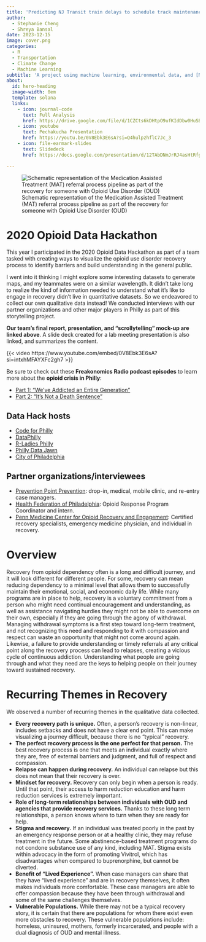 ```yaml
---
title: 'Predicting NJ Transit train delays to schedule track maintenance and upgrades'
author:
  - Stephanie Cheng
  - Shreya Bansal
date: 2023-12-15
image: cover.png
categories:
  - R
  - Transportation
  - Climate Change
  - Machine Learning
subtitle: 'A project using machine learning, environmental data, and [NJ Transit Performance Data](https://www.kaggle.com/datasets/pranavbadami/nj-transit-amtrak-nec-performance) to forecast train delays.'
about:
  id: hero-heading
  image-width: 0em
  template: solana
  links:
    - icon: journal-code
      text: Full Analysis
      href: https://drive.google.com/file/d/1CZCts6kDHtpO9ufKIdDbw0HuSBezZzqj/view?usp=sharing
    - icon: youtube
      text: Pechakucha Presentation
      href: https://youtu.be/0V8Ebk3E6sA?si=Q4hulpzhflC7Jc_3
    - icon: file-earmark-slides
      text: Slidedeck
      href: https://docs.google.com/presentation/d/12TAbDNmJrRJ4asHtRfg1bzuZPKZeka38F76zeve-3Z8/edit?usp=sharing

---
```



![Schematic representation of the Medication Assisted Treatment (MAT) referral process pipeline as part of the recovery for someone with Opioid Use Disorder (OUD)](pipeline.png){fig-alt="Medication Assistment Treatment pipeline starting with the person with Opioid Use Disorder. They then might interact with the Payer (e.g. health insurance), a harm reduction center like Prevention Point Philadelphia, and/or a clinical setting like an Assessment Center or other location offering Withdrawal Management care. From there the person with Opioid Use Disorder might enter a Treatment Setting. This schematic depicts many possibilities and a very complex referral process that is difficult to navigate."}

# 2020 Opioid Data Hackathon
This year I participated in the 2020 Opioid Data Hackathon as part of a team tasked with creating ways to visualize the opioid use disorder recovery process to identify barriers and build understanding in the general public.

I went into it thinking I might explore some interesting datasets to generate maps, and my teammates were on a similar wavelength. It didn't take long to realize the kind of information needed to understand what it's like to engage in recovery didn't live in quantitative datasets. So we endeavored to collect our own qualitative data instead! We conducted interviews with our partner organizations and other major players in Philly as part of this storytelling project.

**Our team's final report, presentation, and "scrollytelling" mock-up are linked above**. A slide deck created for a lab meeting presentation is also linked, and summarizes the content.

{{< video https://www.youtube.com/embed/0V8Ebk3E6sA?si=intxhMFAYXFc2gh7 >}}

Be sure to check out these **Freakonomics Radio podcast episodes** to learn more about the **opioid crisis in Philly**:

- [Part 1: "We've Addicted an Entire Generation"](https://freakonomics.com/podcast/opioids-part-1/)
- [Part 2: "It's Not a Death Sentence"](https://freakonomics.com/podcast/opioids-part-2/)

## Data Hack hosts
- [Code for Philly ](https://codeforphilly.org/)
- [DataPhilly](https://www.meetup.com/DataPhilly/)
- [R-Ladies Philly](https://www.rladiesphilly.org/)
- [Philly Data Jawn](https://www.rladiesphilly.org/)
- [City of Philadelphia](https://www.phila.gov/programs/combating-the-opioid-epidemic/)

## Partner organizations/interviewees
- [Prevention Point Prevention](https://ppponline.org/): drop-in, medical, mobile clinic, and re-entry case managers.
- [Health Federation of Philadelphia](https://healthfederation.org/): Opioid Response Program Coordinator and intern.
- [Penn Medicine Center for Opioid Recovery and Engagement](https://www.pennmedicine.org/for-patients-and-visitors/find-a-program-or-service/behavioral-health/addiction-services/center-for-opioid-recovery-and-engagement): Certified recovery specialists, emergency medicine physician, and individual in recovery.

# Overview
Recovery from opioid dependency often is a long and difficult journey, and it will look different for different people. For some, recovery can mean reducing dependency to a minimal level that allows them to successfully maintain their emotional, social, and economic daily life. While many programs are in place to help, recovery is a voluntary commitment from a person who might need continual encouragement and understanding, as well as assistance navigating hurdles they might not be able to overcome on their own, especially if they are going through the agony of withdrawal. Managing withdrawal symptoms is a first step toward long-term treatment, and not recognizing this need and responding to it with compassion and respect can waste an opportunity that might not come around again. Likewise, a failure to provide understanding or timely referrals at any critical point along the recovery process can lead to relapses, creating a vicious cycle of continuous addiction. Understanding what people are going through and what they need are the keys to helping people on their journey toward sustained recovery.

# Recurring Themes in Recovery
We observed a number of recurring themes in the qualitative data collected.

- **Every recovery path is unique.** Often, a person’s recovery is non-linear, includes setbacks and does not have a clear end point. This can make visualizing a journey difficult, because there is no “typical” recovery.
- **The perfect recovery process is the one perfect for that person.** The best recovery process is one that meets an individual exactly where they are, free of external barriers and judgment, and full of respect and compassion.
- **Relapse can happen during recovery.** An individual can relapse but this does not mean that their recovery is over.
- **Mindset for recovery.** Recovery can only begin when a person is ready. Until that point, their access to harm reduction education and harm reduction services is extremely important.
- **Role of long-term relationships between individuals with OUD and agencies that provide recovery services.** Thanks to these long term relationships, a person knows where to turn when they are ready for help.
- **Stigma and recovery.** If an individual was treated poorly in the past by an emergency response person or at a healthy clinic, they may refuse treatment in the future. Some abstinence-based treatment programs do not condone substance use of any kind, including MAT. Stigma exists
within advocacy in the form of promoting Vivitrol, which has disadvantages when compared to buprenorphine, but cannot be diverted.
- **Benefit of “Lived Experience”.** When case managers can share that they have “lived experience” and are in recovery themselves, it often makes individuals more comfortable. These case managers are able to offer compassion because they have been through withdrawal and some of the same challenges themselves.
- **Vulnerable Populations.** While there may not be a typical recovery story, it is certain that there are populations for whom there exist even more obstacles to recovery. These vulnerable populations include: homeless, uninsured, mothers, formerly incarcerated, and people with a dual diagnosis of OUD and mental illness.
